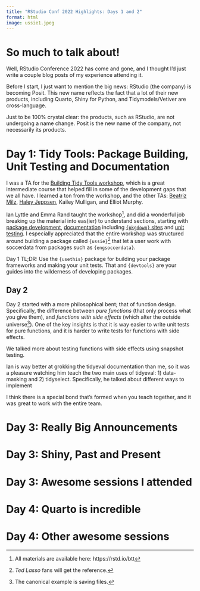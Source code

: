 ```yaml
---
title: "RStudio Conf 2022 Highlights: Days 1 and 2"
format: html
image: ussie1.jpeg
---
```



# So much to talk about!

Well, RStudio Conference 2022 has come and gone, and I thought I'd just write a couple blog posts of my experience attending it.

Before I start, I just want to mention the big news: RStudio (the company) is becoming Posit. This new name reflects the fact that a lot of their new products, including Quarto, Shiny for Python, and Tidymodels/Vetiver are cross-language.

Just to be 100% crystal clear: the products, such as RStudio, are not undergoing a name change. Posit is the new name of the company, not necessarily its products. 


# Day 1: Tidy Tools: Package Building, Unit Testing and Documentation

I was a TA for the [Building Tidy Tools workshop](https://rstd.io/btt), which is a great intermediate course that helped fill in some of the development gaps that we 
all have. I learned a ton from the workshop, and the other TAs: [Beatriz Milz](https://twitter.com/beamilz), [Haley Jeppsen](https://twitter.com/heyhayhay__), Kailey Mulligan, and Elliot Murphy. 

Ian Lyttle and Emma Rand taught the workshop[^1], and did a wonderful job breaking up the
material into eas(ier) to understand sections, starting with [package development](https://rstudio-conf-2022.github.io/build-tidy-tools/materials/day-1-session-1-introduction.html#/title-slide), [documentation](https://rstudio-conf-2022.github.io/build-tidy-tools/materials/day-1-session-2-doc-minimal.html#/title-slide) including [`{pkgdown}` sites](https://rstudio-conf-2022.github.io/build-tidy-tools/materials/day-1-session-4-doc-sharing.html#/title-slide) and [unit testing](https://rstudio-conf-2022.github.io/build-tidy-tools/materials/day-1-session-3-testing.html#/title-slide). I especially appreciated that the entire workshop was structured around building a package called `{ussie}`[^2] that let a user work with soccerdata from packages such as `{engsoccerdata}`. 

[^1]: All materials are available here: https://rstd.io/btt
[^2]: *Ted Lasso* fans will get the reference.

Day 1 TL;DR: Use the `{usethis}` package for building your package frameworks and making your unit tests. That and `{devtools}` are your guides into the wilderness of developing packages. 

## Day 2

Day 2 started with a more philosophical bent; that of function design. Specifically, the difference between *pure functions* (that only process what you give them), and *functions with side effects* (which alter the outside universe[^3]). One of the key insights is that it is way easier to write unit tests for pure functions, and it is harder to write tests for functions with side effects.

We talked more about testing functions with side effects using snapshot testing. 

Ian is way better at grokking the tidyeval documentation than me, so it was a pleasure watching him teach the two main uses of tidyeval: 1) data-masking and 2) tidyselect. Specifically, he talked about different ways to implement 

I think there is a special bond that's formed when you teach together, and it was great to work with the entire team. 

[^3]: The canonical example is saving files.

# Day 3: Really Big Announcements

# Day 3: Shiny, Past and Present

# Day 3: Awesome sessions I attended

# Day 4: Quarto is incredible

# Day 4: Other awesome sessions


